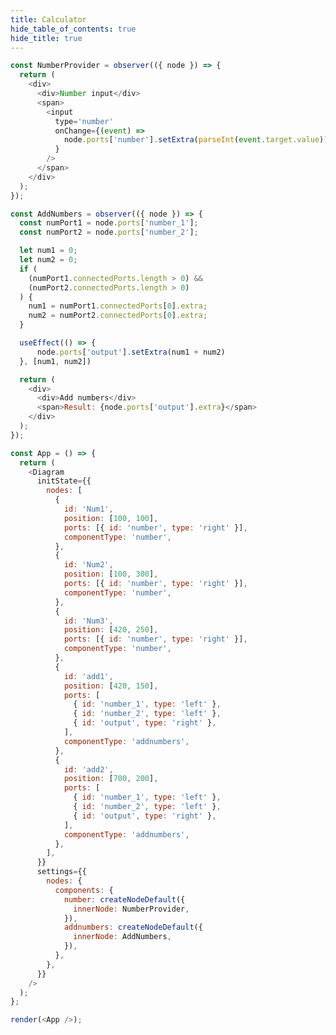 ```yaml
---
title: Calculator
hide_table_of_contents: true
hide_title: true
---
```


```js live noInline
const NumberProvider = observer(({ node }) => {
  return (
    <div>
      <div>Number input</div>
      <span>
        <input
          type='number'
          onChange={(event) =>
            node.ports['number'].setExtra(parseInt(event.target.value))
          }
        />
      </span>
    </div>
  );
});

const AddNumbers = observer(({ node }) => {
  const numPort1 = node.ports['number_1'];
  const numPort2 = node.ports['number_2'];

  let num1 = 0;
  let num2 = 0;
  if (
    (numPort1.connectedPorts.length > 0) &&
    (numPort2.connectedPorts.length > 0)
  ) {
    num1 = numPort1.connectedPorts[0].extra;
    num2 = numPort2.connectedPorts[0].extra;
  }

  useEffect(() => {
      node.ports['output'].setExtra(num1 + num2)
  }, [num1, num2])

  return (
    <div>
      <div>Add numbers</div>
      <span>Result: {node.ports['output'].extra}</span>
    </div>
  );
});

const App = () => {
  return (
    <Diagram
      initState={{
        nodes: [
          {
            id: 'Num1',
            position: [100, 100],
            ports: [{ id: 'number', type: 'right' }],
            componentType: 'number',
          },
          {
            id: 'Num2',
            position: [100, 300],
            ports: [{ id: 'number', type: 'right' }],
            componentType: 'number',
          },
          {
            id: 'Num3',
            position: [420, 250],
            ports: [{ id: 'number', type: 'right' }],
            componentType: 'number',
          },
          {
            id: 'add1',
            position: [420, 150],
            ports: [
              { id: 'number_1', type: 'left' },
              { id: 'number_2', type: 'left' },
              { id: 'output', type: 'right' },
            ],
            componentType: 'addnumbers',
          },
          {
            id: 'add2',
            position: [700, 200],
            ports: [
              { id: 'number_1', type: 'left' },
              { id: 'number_2', type: 'left' },
              { id: 'output', type: 'right' },
            ],
            componentType: 'addnumbers',
          },
        ],
      }}
      settings={{
        nodes: {
          components: {
            number: createNodeDefault({
              innerNode: NumberProvider,
            }),
            addnumbers: createNodeDefault({
              innerNode: AddNumbers,
            }),
          },
        },
      }}
    />
  );
};

render(<App />);
```
